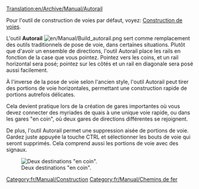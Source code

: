 [[Translation:en/Archive/Manual/Autorail]]

Pour l'outil de construction de voies par défaut, voyez: [[fr/Manual/Construction de voies|Construction de voies]].

L'outil '''Autorail''' [[File:en/Manual/Build autorail.png]] sert comme remplacement des outils traditionnels de pose de voie, dans certaines situations. Plutôt que d'avoir un ensemble de directions, l'outil Autorail place les rails en fonction de la case que vous pointez. Pointez vers les coins, et un rail horizontal sera posé; pointez sur les côtés et un rail en diagonale sera posé aussi facilement.

À l'inverse de la pose de voie selon l'ancien style, l'outil Autorail peut tirer des portions de voie horizontales, permettant une construction rapide de portions autrefois délicates.

Cela devient pratique lors de la création de gares importantes où vous devez connecter des myriades de quais à une unique voie rapide, ou dans les gares "en coin", où deux gares de directions différentes se rejoignent.

De plus, l'outil Autorail permet une suppression aisée de portions de voie. Gardez juste appuyée la touche CTRL et sélectionner les bouts de voie qui seront supprimés. Cela comprend aussi les portions de voie avec des signaux.

[[File:en/Archive/Manual/Corner station.png|center|frame|Deux destinations "en coin".]]

[[Category:fr/Manual/Construction]]
[[Category:fr/Manual/Chemins de fer]]